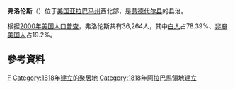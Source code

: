 {{Infobox settlement
|official_name            = 弗洛伦斯<br />Florence
|settlement_type          = [[城市|城市]]
|nickname                 = "阿拉巴馬再生之城"
|image_skyline            = Downtown Florence Historic District cropped.jpg
|imagesize                = 
|image_caption            = 弗洛倫斯下城歷史區
|image_seal               = 
|image_map                = File:Lauderdale County Alabama Incorporated and Unincorporated areas Florence Highlighted.svg
|mapsize                  = 250px
|map_caption              = 弗洛伦斯在[[阿拉巴馬州|阿拉巴馬州]][[勞德代爾縣_(阿拉巴馬州)|勞德代爾縣]]
<!-- location ------------------>
|subdivision_type         = 國家
|subdivision_type1        = 州
|subdivision_type2        = 縣
|subdivision_name         = {{USA}}
|subdivision_name1        = [[阿拉巴馬州|阿拉巴馬州]]
|subdivision_name2        = [[勞德代爾縣_(阿拉巴馬州)|勞德代爾縣]]
<!-- established --------------->
|established_title        = 建制
|established_date         = 1826年1月7日<ref>[http://www.legislature.state.al.us/misc/history/acts_and_journals/Acts_1825/Acts_91-101.html Act 95. "AN ACT to incorporate the town of Florence in the state of Alabama."] {{webarchive|url=https://web.archive.org/web/20100316215435/http://www.legislature.state.al.us/misc/history/acts_and_journals/Acts_1825/Acts_91-101.html |date=2010-03-16 }}  Acts Passed at the Seventh Annual Session of the General Assembly of the State of Alabama. 1825. Pages 70-73.</ref>
<!-- government type, leaders -->
|government_type          = 市長議會制
|leader_title             = 市長
|leader_name              = Mickey Haddock
|area_magnitude           = 
|area_total_km2           = 64.8
|area_total_sq_mi         = 25
|area_land_km2            = 64.6
|area_land_sq_mi          = 24.9
|area_water_km2           = 0.2
|area_water_sq_mi         = 0.1
|elevation_ft             = 548
|elevation_m              = 167
|population_as_of         = 2013
|population_footnotes     = <ref name="2013 Pop Estimate">{{cite web|title=Population Estimates|url=http://www.census.gov/popest/data/cities/totals/2013/SUB-EST2013-3.html|publisher=[[United_States_Census_Bureau|United States Census Bureau]]|accessdate=2014-06-07|archive-url=https://web.archive.org/web/20140522161634/http://www.census.gov/popest/data/cities/totals/2013/SUB-EST2013-3.html|archive-date=2014-05-22|dead-url=yes}}</ref>
|population_total         = 40,059
|population_metro         = 147,317（美國：[[List_of_Metropolitan_Statistical_Areas|281st]]）
|population_density_km2   = 566.68
|population_density_sq_mi = 1450.6
|timezone                 = [[北美中部時區|CST]]
|utc_offset               = -6
|coordinates_display = display=inline,title
|latd = 34 |latm = 49 |lats = 13 |latNS = N
|longd = 87 |longm = 39 |longs = 46 |longEW = W
|timezone_DST             = CDT
|utc_offset_DST           = -5
|postal_code_type         = [[ZIP_code|ZIP code]]s
|postal_code              = 35630-35634
|area_code                = [[Area_code_256|256]], [[Area_code_938|938]]
|blank_name               = [[Federal_Information_Processing_Standard|FIPS code]]
|blank_info               = 01-26896
|blank1_name              = [[Geographic_Names_Information_System|GNIS]] feature ID
|blank1_info              = 0118442
|website                  = {{URL|http://www.florenceal.org/}}
|footnotes                = 
}}

'''弗洛伦斯'''（{{lang-en|Florence}}）位于[[美国|美国]][[亚拉巴马州|亚拉巴马州]]西北部，是[[劳德代尔县_(亚拉巴马州)|劳德代尔县]]的县治。

根据[[2000年美国人口普查|2000年美国人口普查]]，弗洛伦斯共有36,264人，其中[[白人|白人]]占78.39%、[[非裔美国人|非裔美国人]]占19.2%。

== 參考資料 ==
{{Reflist}}

{{Alabama}}
{{勞德代爾縣 (阿拉巴馬州)}}
{{Authority control}}
{{Alabama-stub}}

[[Category:亚拉巴马州城市|F]]
[[Category:1818年建立的聚居地|Category:1818年建立的聚居地]]
[[Category:1818年阿拉巴馬領地建立|Category:1818年阿拉巴馬領地建立]]